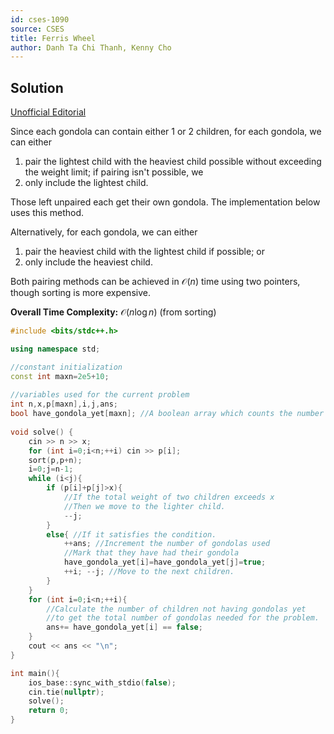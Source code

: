 ---
id: cses-1090
source: CSES
title: Ferris Wheel
author: Danh Ta Chi Thanh, Kenny Cho
---

## Solution

[Unofficial Editorial](https://codeforces.com/blog/entry/83295)

Since each gondola can contain either 1 or 2 children, for each gondola, we can either
1. pair the lightest child with the heaviest child possible without exceeding the weight limit; if pairing isn't possible, we
2. only include the lightest child.

Those left unpaired each get their own gondola. The implementation below uses this method.

Alternatively, for each gondola, we can either
1. pair the heaviest child with the lightest child if possible; or
2. only include the heaviest child.

Both pairing methods can be achieved in $\mathcal{O}(n)$ time using two pointers, though sorting is more expensive.

**Overall Time Complexity:** $\mathcal{O}(n\log n)$ (from sorting)

<LanguageSection>

<CPPSection>

```cpp
#include <bits/stdc++.h>

using namespace std;

//constant initialization
const int maxn=2e5+10;
 
//variables used for the current problem
int n,x,p[maxn],i,j,ans; 
bool have_gondola_yet[maxn]; //A boolean array which counts the number of children who have had their own bondola
 
void solve() {
	cin >> n >> x;
	for (int i=0;i<n;++i) cin >> p[i];
	sort(p,p+n);
	i=0;j=n-1;
	while (i<j){
		if (p[i]+p[j]>x){ 
			//If the total weight of two children exceeds x
			//Then we move to the lighter child.
			--j; 
		}
		else{ //If it satisfies the condition.
			++ans; //Increment the number of gondolas used
			//Mark that they have had their gondola
			have_gondola_yet[i]=have_gondola_yet[j]=true;
			++i; --j; //Move to the next children.
		}
	}
	for (int i=0;i<n;++i){
		//Calculate the number of children not having gondolas yet
		//to get the total number of gondolas needed for the problem.
		ans+= have_gondola_yet[i] == false;
	}
	cout << ans << "\n";
}

int main(){
	ios_base::sync_with_stdio(false);
	cin.tie(nullptr);
	solve();
	return 0;
}
``` 

</CPPSection>


</LanguageSection>

